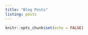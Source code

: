 ```yaml
---
title: "Blog Posts"
listing: posts
---
```


```r
knitr::opts_chunk$set(echo = FALSE)
```
